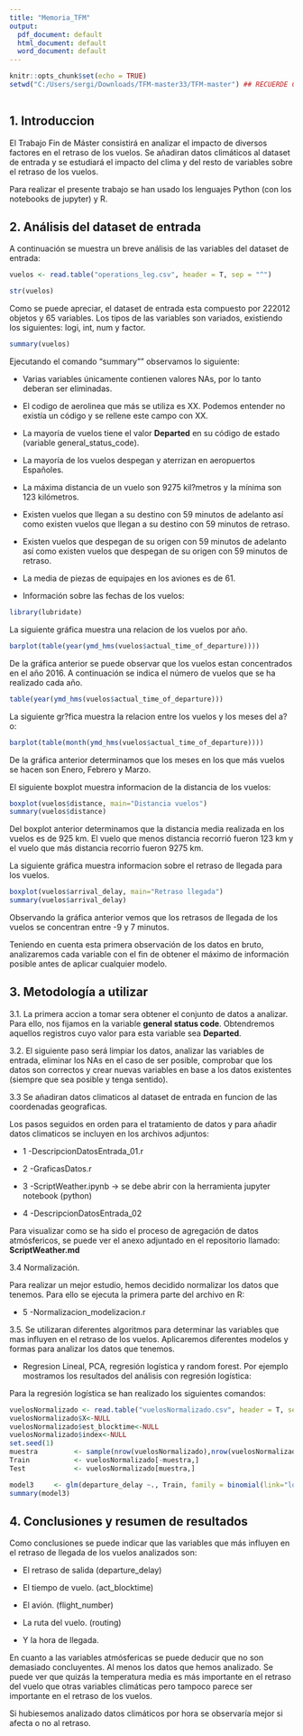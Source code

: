 ---
title: "Memoria_TFM"
output:
  pdf_document: default
  html_document: default
  word_document: default
---

```{r setup, include=FALSE}
knitr::opts_chunk$set(echo = TRUE)
setwd("C:/Users/sergi/Downloads/TFM-master33/TFM-master") ## RECUERDE CAMBIAR ESTA RUTA para el correcto funcionamiento
 
```

## 1. Introduccion

El Trabajo Fin de Máster consistirá en analizar el impacto de diversos factores en el retraso de los vuelos.
Se añadiran datos climáticos al dataset de entrada y se estudiará el impacto del clima y del resto de variables sobre el retraso de los vuelos.

Para realizar el presente trabajo se han usado los lenguajes Python (con los notebooks de jupyter) y R.

## 2. Análisis del dataset de entrada

A continuación se muestra un breve análisis de las variables del dataset de entrada:

```{r dataset, echo=FALSE}
vuelos <- read.table("operations_leg.csv", header = T, sep = "^")
```
```{r str}
str(vuelos)
```

Como se puede apreciar, el dataset de entrada esta compuesto por 222012 objetos y 65 variables.
Los tipos de las variables son variados, existiendo los siguientes: logi, int, num y factor.


```{r summary}
summary(vuelos)
```

Ejecutando el comando "summary"" observamos lo siguiente:

* Varias variables únicamente contienen valores NAs, por lo tanto deberan ser eliminadas.
* El codigo de aerolinea que más se utiliza es XX. Podemos entender no existía un código y se rellene este campo con XX.
* La mayoría de vuelos tiene el valor **Departed** en su código de estado (variable general_status_code). 
* La mayoría de los vuelos despegan y aterrizan en aeropuertos Españoles.
* La máxima distancia de un vuelo son 9275 kil?metros y la mínima son 123 kilómetros.
* Existen vuelos que llegan a su destino con 59 minutos de adelanto así como existen vuelos que llegan a su destino con 59 minutos de retraso.
* Existen vuelos que despegan de su origen con 59 minutos de adelanto así como existen vuelos que despegan de su origen con 59 minutos de retraso.
* La media de piezas de equipajes en los aviones es de 61.

* Información sobre las fechas de los vuelos:
```{r lubridate,echo=FALSE,include=FALSE}
library(lubridate)
```

La siguiente gráfica muestra una relacion de los vuelos por año.
```{r actual_time_of_arrival,out.width='100%'}
barplot(table(year(ymd_hms(vuelos$actual_time_of_departure))))
```
De la gráfica anterior se puede observar que los vuelos estan concentrados en el año 2016.
A continuación se indica el número de vuelos que se ha realizado cada año.
```{r tabla anyos}
table(year(ymd_hms(vuelos$actual_time_of_departure)))
```
La siguiente gr?fica muestra la relacion entre los vuelos y los meses del a?o:
```{r mes actual_time_of_arrival, out.width='100%'}
barplot(table(month(ymd_hms(vuelos$actual_time_of_departure))))
```
De la gráfica anterior determinamos que los meses en los que más vuelos se hacen son Enero, Febrero y Marzo.


El siguiente boxplot muestra informacion de la distancia de los vuelos:
```{r distancia vuelo,out.width='100%'}
boxplot(vuelos$distance, main="Distancia vuelos")
summary(vuelos$distance)
```
Del boxplot anterior determinamos que la distancia media realizada en los vuelos es de 925 km.
El vuelo que menos distancia recorrió fueron 123 km y el vuelo que más distancia recorrio fueron 9275 km.


La siguiente gráfica muestra informacion sobre el retraso de llegada para los vuelos.
```{r retraso llegada,out.width='100%'}
boxplot(vuelos$arrival_delay, main="Retraso llegada")
summary(vuelos$arrival_delay)
```
Observando la gráfica anterior vemos que los retrasos de llegada de los vuelos se concentran entre -9 y 7 minutos.


Teniendo en cuenta esta primera observación de los datos en bruto, analizaremos cada variable con el fin de obtener el máximo de información posible antes de aplicar cualquier modelo.


## 3. Metodología a utilizar

3.1. La primera accion a tomar sera obtener el conjunto de datos a analizar. Para ello, nos fijamos en la variable **general status code**. Obtendremos aquellos registros cuyo valor para esta variable sea **Departed**.

3.2. El siguiente paso será limpiar los datos, analizar las variables de entrada, eliminar los NAs en el caso de ser posible, comprobar que los datos son correctos y crear nuevas variables en base a los datos existentes (siempre que sea posible y tenga sentido).

3.3 Se añadiran datos climaticos al dataset de entrada en funcion de las coordenadas geograficas.

Los pasos seguidos en orden para el tratamiento de datos y para añadir datos climaticos se incluyen en los archivos adjuntos:

* 1 -DescripcionDatosEntrada_01.r

* 2 -GraficasDatos.r

* 3 -ScriptWeather.ipynb  -> se debe abrir con la herramienta jupyter notebook (python)

* 4 -DescripcionDatosEntrada_02


Para visualizar como se ha sido el proceso de agregación de datos atmósfericos, se puede ver el anexo adjuntado en el repositorio llamado:
**ScriptWeather.md**

3.4 Normalización.

Para realizar un mejor estudio, hemos decidido normalizar los datos que tenemos. 
Para ello se ejecuta la primera parte del archivo en R:

* 5 -Normalizacion_modelizacion.r




3.5. Se utilizaran diferentes algoritmos para determinar las variables que mas influyen en el retraso de los vuelos.
Aplicaremos diferentes modelos y formas para analizar los datos que tenemos.

* Regresion Lineal, PCA, regresión logística y random forest. Por ejemplo mostramos los resultados del análisis con regresión logística:

Para la regresión logística se han realizado los siguientes comandos:

```{r summary4b, echo=FALSE}


vuelosNormalizado <- read.table("vuelosNormalizado.csv", header = T, sep = ",")
vuelosNormalizado$X<-NULL
vuelosNormalizado$est_blocktime<-NULL
vuelosNormalizado$index<-NULL
set.seed(1)
muestra         <- sample(nrow(vuelosNormalizado),nrow(vuelosNormalizado)*.3)
Train           <- vuelosNormalizado[-muestra,]
Test            <- vuelosNormalizado[muestra,]

model3     <- glm(departure_delay ~., Train, family = binomial(link="logit"))
summary(model3)
```



## 4. Conclusiones y resumen de resultados

Como conclusiones se puede indicar que las variables que más influyen en el retraso de llegada de los vuelos analizados son:

* El retraso de salida (departure_delay)

* El tiempo de vuelo. (act_blocktime)

* El avión. (flight_number)

* La ruta del vuelo. (routing)

* Y la hora de llegada.


En cuanto a las variables atmósfericas se puede deducir que no son demasiado concluyentes. Al menos los datos que hemos analizado. Se puede ver que quizás la temperatura media es más importante en el retraso del vuelo que otras variables climáticas pero tampoco parece ser importante en el retraso de los vuelos.

Si hubiesemos analizado datos climáticos por hora se observaría mejor si afecta o no al retraso.


